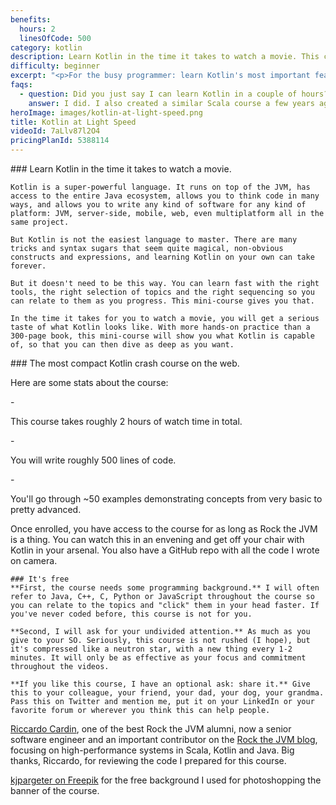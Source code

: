 ```yaml
---
benefits:
  hours: 2
  linesOfCode: 500
category: kotlin
description: Learn Kotlin in the time it takes to watch a movie. This course is for the busy programmer who wants to learn Kotlin's most important features quickly.
difficulty: beginner
excerpt: "<p>For the busy programmer: learn Kotlin's most important features in the time it takes to watch a movie</p>"
faqs:
  - question: Did you just say I can learn Kotlin in a couple of hours?
    answer: I did. I also created a similar Scala course a few years ago, which was successful, and Scala is more complex than Kotlin. If this course works (or doesn't), I'd love to hear your feedback at daniel@rockthejvm.com.
heroImage: images/kotlin-at-light-speed.png
title: Kotlin at Light Speed
videoId: 7aLlv87l2O4
pricingPlanId: 5388114
---
```



<CourseLayout>
  <Fragment slot="goal">
    ### Learn Kotlin in the time it takes to watch a movie.

    Kotlin is a super-powerful language. It runs on top of the JVM, has access to the entire Java ecosystem, allows you to think code in many ways, and allows you to write any kind of software for any kind of platform: JVM, server-side, mobile, web, even multiplatform all in the same project.

    But Kotlin is not the easiest language to master. There are many tricks and syntax sugars that seem quite magical, non-obvious constructs and expressions, and learning Kotlin on your own can take forever.

    But it doesn't need to be this way. You can learn fast with the right tools, the right selection of topics and the right sequencing so you can relate to them as you progress. This mini-course gives you that.

    In the time it takes for you to watch a movie, you will get a serious taste of what Kotlin looks like. With more hands-on practice than a 300-page book, this mini-course will show you what Kotlin is capable of, so that you can then dive as deep as you want.

  </Fragment>
  <Fragment slot="skills">
    ### The most compact Kotlin crash course on the web.
    <p>Here are some stats about the course:</p>
    - <p>This course takes roughly 2 hours of watch time in total.</p>
    - <p>You will write roughly 500 lines of code.</p>
    - <p>You'll go through ~50 examples demonstrating concepts from very basic to pretty advanced.</p>
    <p>Once enrolled, you have access to the course for as long as Rock the JVM is a thing. You can watch this in an envening and get off your chair with Kotlin in your arsenal. You also have a GitHub repo with all the code I wrote on camera.</p>

    ### It's free
    **First, the course needs some programming background.** I will often refer to Java, C++, C, Python or JavaScript throughout the course so you can relate to the topics and "click" them in your head faster. If you've never coded before, this course is not for you.

    **Second, I will ask for your undivided attention.** As much as you give to your SO. Seriously, this course is not rushed (I hope), but it's compressed like a neutron star, with a new thing every 1-2 minutes. It will only be as effective as your focus and commitment throughout the videos.

    **If you like this course, I have an optional ask: share it.** Give this to your colleague, your friend, your dad, your dog, your grandma. Pass this on Twitter and mention me, put it on your LinkedIn or your favorite forum or wherever you think this can help people.

  </Fragment>
  <Fragment slot="thanks">
    <p><a href="https://www.linkedin.com/in/riccardocardin/">Riccardo Cardin</a>, one of the best Rock the JVM alumni, now a senior software engineer and an important contributor on the <a href="/articles">Rock the JVM blog</a>, focusing on high-performance systems in Scala, Kotlin and Java. Big thanks, Riccardo, for reviewing the code I prepared for this course.</p>
    <p><a href="https://www.freepik.com/free-photo/3d-render-spotlights-grunge-brick-wall_1202914.htm">kjpargeter on Freepik</a> for the free background I used for photoshopping the banner of the course.</p>

  </Fragment>
</CourseLayout>
